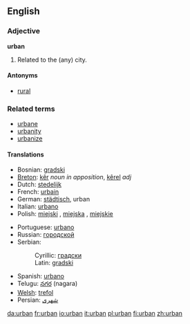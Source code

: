 ==English==

===Adjective===
'''urban'''

# Related to the (any) city.

====Antonyms====
*[[rural]]

===Related terms===
*[[urbane]]
*[[urbanity]]
*[[urbanize]]

====Translations====
{{top}}
*Bosnian: [[gradski]] {{m}}
*[[Breton]]: [[kêr]] ''noun in apposition'', [[kêrel]] ''adj''
*Dutch: [[stedelijk]]
*French: [[urbain]]
*German: [[städtisch]], urban
*Italian: [[urbano]] {{m}}
*Polish: [[miejski]] {{m}}, [[miejska]] {{f}}, [[miejskie]] {{n}}
{{mid}}
*Portuguese: [[urbano]]
*Russian: [[городской]] {{m}}
*Serbian:
*:Cyrillic: [[градски]] {{m}}
*:Latin: [[gradski#Serbian|gradski]] {{m}}
*Spanish: [[urbano]]
*Telugu: [[నగర]] (nagara)
*[[w:Welsh language|Welsh]]: [[trefol]]
*Persian: [[شهری]]
{{bottom}}

[[da:urban]]
[[fr:urban]]
[[io:urban]]
[[it:urban]]
[[pl:urban]]
[[fi:urban]]
[[zh:urban]]